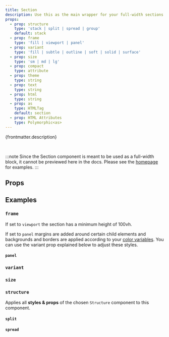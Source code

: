```yaml
---
title: Section
description: Use this as the main wrapper for your full-width sections.
props:
  - prop: structure
    type: 'stack | split | spread | group'
    default: stack
  - prop: frame
    type: 'fill | viewport | panel'
  - prop: variant
    type: 'fill | subtle | outline | soft | solid | surface'
  - prop: size
    type: 'sm | md | lg'
  - prop: compact
    type: attribute
  - prop: theme
    type: string
  - prop: text
    type: string
  - prop: html
    type: string
  - prop: as
    type: HTMLTag
    default: section
  - prop: HTML Attributes
    type: Polymorphic<as>
---
```



{frontmatter.description}

<br />

:::note
Since the Section component is meant to be used as a full-width block, it cannot be previewed here in the docs. Please see the [homepage](/) for examples.
:::

## Props

<PropsTable props={frontmatter.props} />

## Examples

### `frame`

If set to `viewport` the section has a minimum height of 100vh.

If set to `panel` margins are added around certain child elements and backgrounds and borders are applied according to your [color variables](/overview/theming). You can use the variant prop explained below to adjust these styles.

#### `panel`

<PanelProp />

### `variant`

<VariantProp />

### `size`

<SizeProp />

### `structure`

Applies all **styles & props** of the chosen `Structure` component to this component.

#### `split`

<SplitProp />

#### `spread`

<SpreadProp />
